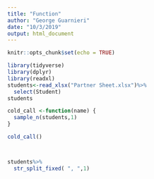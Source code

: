 ```yaml
---
title: "Function"
author: "George Guarnieri"
date: "10/3/2019"
output: html_document
---
```


```r
knitr::opts_chunk$set(echo = TRUE)
```


```r
library(tidyverse)
library(dplyr)
library(readxl)
students<-read_xlsx("Partner Sheet.xlsx")%>%
  select(Student)
students
```

```r
cold_call <-function(name) {
  sample_n(students,1)
}

cold_call()



students%>%
  str_split_fixed( ", ",1)
```

